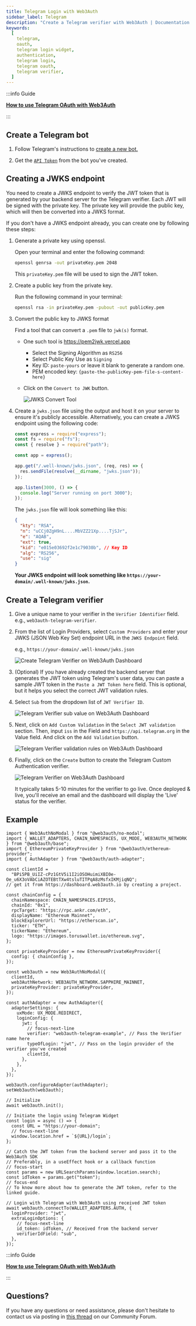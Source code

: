 ```yaml
---
title: Telegram Login with Web3Auth
sidebar_label: Telegram
description: "Create a Telegram verifier with Web3Auth | Documentation - Web3Auth"
keywords:
  [
    telegram,
    oauth,
    telegram login widget,
    authentication,
    telegram login,
    telegram oauth,
    telegram verifier,
  ]
---
```



:::info Guide

**[How to use Telegram OAuth with Web3Auth](/guides/telegram)**

:::

## Create a Telegram bot

1. Follow Telegram's instructions to
   [create a new bot.](https://core.telegram.org/bots/features#creating-a-new-bot)

2. Get the [`API Token`](https://core.telegram.org/bots/features#generating-an-authentication-token)
   from the bot you've created.

## Creating a JWKS endpoint

You need to create a JWKS endpoint to verify the JWT token that is generated by your backend server
for the Telegram verifier. Each JWT will be signed with the private key. The private key will
provide the public key, which will then be converted into a JWKS format.

If you don't have a JWKS endpoint already, you can create one by following these steps:

1. Generate a private key using openssl.

   Open your terminal and enter the following command:

   ```bash
   openssl genrsa -out privateKey.pem 2048
   ```

   This `privateKey.pem` file will be used to sign the JWT token.

2. Create a public key from the private key.

   Run the following command in your terminal:

   ```bash
   openssl rsa -in privateKey.pem -pubout -out publicKey.pem
   ```

3. Convert the public key to JWKS format

   Find a tool that can convert a `.pem` file to `jwk(s)` format.

   - One such tool is https://pem2jwk.vercel.app
     - Select the Signing Algorithm as `RS256`
     - Select Public Key Use as `Signing`
     - Key ID: `paste-yours` or leave it blank to generate a random one.
     - PEM encoded key: `{paste-the-publicKey-pem-file-s-content-here}`
   - Click on the `Convert to JWK` button.

     ![JWKS Convert Tool](https://web3auth.io/community/uploads/default/optimized/2X/3/3e58a3b7378b9778b0b2d646ec2a3cf47c56ee5e_2_690x448.jpeg)

4. Create a `jwks.json` file using the output and host it on your server to ensure it's publicly
   accessible. Alternatively, you can create a JWKS endpoint using the following code:

   ```javascript
   const express = require("express");
   const fs = require("fs");
   const { resolve } = require("path");

   const app = express();

   app.get("/.well-known/jwks.json", (req, res) => {
     res.sendFile(resolve(__dirname, "jwks.json"));
   });

   app.listen(3000, () => {
     console.log("Server running on port 3000");
   });
   ```

   The `jwks.json` file will look something like this:

   ```json
   {
     "kty": "RSA",
     "n": "uCCj0ZgH9nL....MbVZZ21Xp....TjSJr",
     "e": "AQAB",
     "ext": true,
     "kid": "e015e03692f2e1c79030b", // Key ID
     "alg": "RS256",
     "use": "sig"
   }
   ```

   **Your JWKS endpoint will look something like `https://your-domain/.well-known/jwks.json`.**

## Create a Telegram verifier

<CreateVerifierFirstStep />

1. Give a unique name to your verifier in the `Verifier Identifier` field. e.g.,
   `web3auth-telegram-verifier`.

1. From the list of Login Providers, select `Custom Providers` and enter your JWKS (JSON Web Key
   Set) endpoint URL in the `JWKS Endpoint` field.

   e.g., `https://your-domain/.well-known/jwks.json`

   ![Create Telegram Verifier on Web3Auth Dashboard](/images/dashboard/create-telegram-verifier.png)

1. (Optional) If you have already created the backend server that generates the JWT token using
   Telegram's user data, you can paste a sample JWT token in the `Paste a JWT Token here` field.
   This is optional, but it helps you select the correct JWT validation rules.

1. Select `Sub` from the dropdown list of `JWT Verifier ID`.

   ![Telegram Verifier sub value on Web3Auth Dashboard](/images/dashboard/telegram-verifier-sub.png)

1. Next, click on `Add Custom Validation` in the `Select JWT validation` section. Then, input `iss`
   in the Field and `https://api.telegram.org` in the Value field. And click on the `Add Validation`
   button.

   ![Telegram Verifier validation rules on Web3Auth Dashboard](/images/dashboard/telegram-verifier-validation.png)

1. Finally, click on the `Create` button to create the Telegram Custom Authentication verifier.

   ![Telegram Verifier on Web3Auth Dashboard](/images/dashboard/telegram-verifier-click-create.png)

   It typically takes 5-10 minutes for the verifier to go live. Once deployed & live, you'll receive
   an email and the dashboard will display the 'Live' status for the verifier.

## Example

```tsx
import { Web3AuthNoModal } from "@web3auth/no-modal";
import { WALLET_ADAPTERS, CHAIN_NAMESPACES, UX_MODE, WEB3AUTH_NETWORK } from "@web3auth/base";
import { EthereumPrivateKeyProvider } from "@web3auth/ethereum-provider";
import { AuthAdapter } from "@web3auth/auth-adapter";

const clientId =
  "BPi5PB_UiIZ-cPz1GtV5i1I2iOSOHuimiXBI0e-Oe_u6X3oVAbCiAZOTEBtTXw4tsluTITPqA8zMsfxIKMjiqNQ";
// get it from https://dashboard.web3auth.io by creating a project.

const chainConfig = {
  chainNamespace: CHAIN_NAMESPACES.EIP155,
  chainId: "0x1",
  rpcTarget: "https://rpc.ankr.com/eth",
  displayName: "Ethereum Mainnet",
  blockExplorerUrl: "https://etherscan.io",
  ticker: "ETH",
  tickerName: "Ethereum",
  logo: "https://images.toruswallet.io/ethereum.svg",
};

const privateKeyProvider = new EthereumPrivateKeyProvider({
  config: { chainConfig },
});

const web3auth = new Web3AuthNoModal({
  clientId,
  web3AuthNetwork: WEB3AUTH_NETWORK.SAPPHIRE_MAINNET,
  privateKeyProvider: privateKeyProvider,
});

const authAdapter = new AuthAdapter({
  adapterSettings: {
    uxMode: UX_MODE.REDIRECT,
    loginConfig: {
      jwt: {
        // focus-next-line
        verifier: "web3auth-telegram-example", // Pass the Verifier name here
        typeOfLogin: "jwt", // Pass on the login provider of the verifier you've created
        clientId,
      },
    },
  },
});

web3auth.configureAdapter(authAdapter);
setWeb3auth(web3auth);

// Initialize
await web3auth.init();

// Initiate the login using Telegram Widget
const login = async () => {
  const URL = "https://your-domain";
  // focus-next-line
  window.location.href = `${URL}/login`;
};

// Catch the JWT token from the backend server and pass it to the Web3Auth SDK
// Preferably, in a useEffect hook or a callback function
// focus-start
const params = new URLSearchParams(window.location.search);
const idToken = params.get("token");
// focus-end
// To know more about how to generate the JWT token, refer to the linked guide.

// Login with Telegram with Web3Auth using received JWT token
await web3auth.connectTo(WALLET_ADAPTERS.AUTH, {
  loginProvider: "jwt",
  extraLoginOptions: {
    // focus-next-line
    id_token: idToken, // Received from the backend server
    verifierIdField: "sub",
  },
});
```

:::info Guide

**[How to use Telegram OAuth with Web3Auth](/guides/telegram)**

:::

## Questions?

If you have any questions or need assistance, please don't hesitate to contact us via posting in
[this thread](https://web3auth.io/community/t/how-to-use-telegram-oauth-with-web3auth-web3auth/8690)
on our Community Forum.
